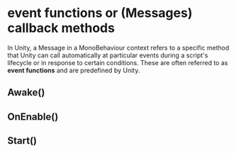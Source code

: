 # event functions or (Messages)  callback methods
In Unity, a Message in a MonoBehaviour context refers to a specific method that Unity can call automatically at particular events during a script's lifecycle or in response to certain conditions. These are often referred to as **event functions** and are predefined by Unity.
## Awake()

## OnEnable()

## Start()